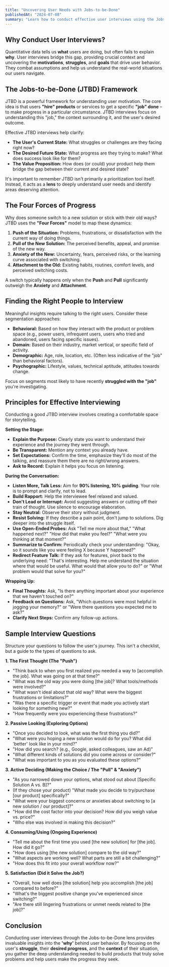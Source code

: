 ```yaml
---
title: "Uncovering User Needs with Jobs-to-be-Done"
publishedAt: "2024-07-08"
summary: "Learn how to conduct effective user interviews using the Jobs-to-be-Done (JTBD) framework to understand deep user motivations, struggles, and the 'job' they hire your product for."
---
```


## Why Conduct User Interviews?

Quantitative data tells us **what** users are doing, but often fails to explain **why**. User interviews bridge this gap, providing crucial context and uncovering the **motivations**, **struggles**, and **goals** that drive user behavior. They combat assumptions and help us understand the real-world situations our users navigate.

## The Jobs-to-be-Done (JTBD) Framework

JTBD is a powerful framework for understanding user motivation. The core idea is that users **"hire" products** or services to get a specific **"job" done** – to make progress in a particular circumstance. JTBD interviews focus on understanding this "job," the context surrounding it, and the user's desired outcome.

Effective JTBD interviews help clarify:

- **The User's Current State:** What struggles or challenges are they facing right now?
- **The Desired Future State:** What progress are they trying to make? What does success look like for them?
- **The Value Proposition:** How does (or could) your product help them bridge the gap between their current and desired state?

It's important to remember JTBD isn't primarily a prioritization tool itself. Instead, it acts as a **lens** to deeply understand user needs and identify areas deserving attention.

## The Four Forces of Progress

Why does someone switch to a new solution or stick with their old ways? JTBD uses the **"Four Forces"** model to map these dynamics:

1.  **Push of the Situation:** Problems, frustrations, or dissatisfaction with the current way of doing things.
2.  **Pull of the New Solution:** The perceived benefits, appeal, and promise of the new way.
3.  **Anxiety of the New:** Uncertainty, fears, perceived risks, or the learning curve associated with switching.
4.  **Attachment to the Old:** Existing habits, routines, comfort levels, and perceived switching costs.

A switch typically happens only when the **Push** and **Pull** significantly outweigh the **Anxiety** and **Attachment**.

## Finding the Right People to Interview

Meaningful insights require talking to the right users. Consider these segmentation approaches:

- **Behavioral:** Based on how they interact with the product or problem space (e.g., power users, infrequent users, users who tried and abandoned, users facing specific issues).
- **Domain:** Based on their industry, market vertical, or specific field of activity.
- **Demographic:** Age, role, location, etc. (Often less indicative of the "job" than behavioral factors).
- **Psychographic:** Lifestyle, values, technical aptitude, attitudes towards change.

Focus on segments most likely to have recently **struggled with the "job"** you're investigating.

## Principles for Effective Interviewing

Conducting a good JTBD interview involves creating a comfortable space for storytelling.

**Setting the Stage:**

- **Explain the Purpose:** Clearly state you want to understand their experience and the journey they went through.
- **Be Transparent:** Mention any context you already have.
- **Set Expectations:** Confirm the time, emphasize they'll do most of the talking, and reassure them there are no right/wrong answers.
- **Ask to Record:** Explain it helps you focus on listening.

**During the Conversation:**

- **Listen More, Talk Less:** Aim for **90% listening, 10% guiding**. Your role is to prompt and clarify, not to lead.
- **Build Rapport:** Help the interviewee feel relaxed and valued.
- **Don't Lead or Interrupt:** Avoid suggesting answers or cutting off their train of thought. Use silence to encourage elaboration.
- **Stay Neutral:** Observe their story without judgment.
- **Resist Solving:** If they describe a pain point, don't jump to solutions. Dig deeper into the struggle itself.
- **Use Open-Ended Probes:** Ask "Tell me more about that," "What happened next?" "How did that make you feel?" "What were you thinking at that moment?"
- **Summarize to Confirm:** Periodically check your understanding: "Okay, so it sounds like you were feeling X because Y happened?"
- **Redirect Feature Talk:** If they ask for features, pivot back to the underlying need: "That's interesting. Help me understand the situation where that would be useful. What would that allow you to do?" or "What problem would that solve for you?"

**Wrapping Up:**

- **Final Thoughts:** Ask, "Is there anything important about your experience that we haven't touched on?"
- **Feedback on Questions:** Ask, "Which questions were most helpful in jogging your memory?" or "Were there questions you expected me to ask?"
- **Clarify Next Steps:** Confirm any follow-up actions.

## Sample Interview Questions

Structure your questions to follow the user's journey. This isn't a checklist, but a guide to the types of questions to ask.

**1. The First Thought (The "Push")**

- "Think back to when you first realized you needed a way to [accomplish the job]. What was going on at that time?"
- "What was the old way you were doing [the job]? What tools/methods were involved?"
- "What wasn't ideal about that old way? What were the biggest frustrations or limitations?"
- "Was there a specific trigger or event that made you actively start looking for something new?"
- "How frequently were you experiencing these frustrations?"

**2. Passive Looking (Exploring Options)**

- "Once you decided to look, what was the first thing you did?"
- "What were you hoping a new solution would do for you? What did 'better' look like in your mind?"
- "How did you search? (e.g., Google, asked colleagues, saw an Ad)"
- "What different kinds of solutions did you come across or consider?"
- "What was important to you as you evaluated these options?"

**3. Active Deciding (Making the Choice / The "Pull" & "Anxiety")**

- "As you narrowed down your options, what stood out about [Specific Solution A vs. B]?"
- (If they chose your product) "What made you decide to try/purchase [our product] specifically?"
- "What were your biggest concerns or anxieties about switching to [a new solution / our product]?"
- "How did the cost factor into your decision? How did you weigh value vs. price?"
- "Who else was involved in making this decision?"

**4. Consuming/Using (Ongoing Experience)**

- "Tell me about the first time you used [the new solution] for [the job]. How did it go?"
- "How does using [the new solution] compare to the old way?"
- "What aspects are working well? What parts are still a bit challenging?"
- "How does this fit into your overall workflow now?"

**5. Satisfaction (Did it Solve the Job?)**

- "Overall, how well does [the solution] help you accomplish [the job] compared to before?"
- "What's the biggest positive change you've experienced since switching?"
- "Are there still lingering frustrations or unmet needs related to [the job]?"

## Conclusion

Conducting user interviews through the Jobs-to-be-Done lens provides invaluable insights into the **'why'** behind user behavior. By focusing on the user's **struggle**, their **desired progress**, and the **context** of their situation, you gather the deep understanding needed to build products that truly solve problems and help users make the progress they seek.
